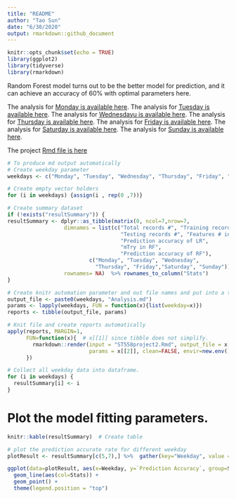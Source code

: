 ```yaml
---
title: "README"
author: "Tao Sun"
date: "6/30/2020"
output: rmarkdown::github_document
---
```


```r
knitr::opts_chunk$set(echo = TRUE)
library(ggplot2)
library(tidyverse)
library(rmarkdown)
```


Random Forest model turns out to be the better model for prediction, and it can achieve an accuracy of 60% with optimal parameters here. 

The analysis for [Monday is available here](MondayAnalysis.md).
The analysis for [Tuesday is available here](TuesdayAnalysis.md).
The analysis for [Wednesdayu is available here](WednesdayAnalysis.md).
The analysis for [Thursday is available here](ThursdayAnalysis.md).
The analysis for [Friday is available here](FridayAnalysis.md).
The analysis for [Saturday is available here](SaturdayAnalysis.md).
The analysis for [Sunday is available here](SundayAnalysis.md).

The project [Rmd file is here](ST558project2.Rmd)


```r
# To produce md output automatically
# Create weekday parameter
weekdays <- c("Monday", "Tuesday", "Wednesday", "Thursday", "Friday", "Saturday", "Sunday")

# Create empty vector holders 
for (i in weekdays) {assign(i , rep(0 ,7))}

# Create summary dataset
if (!exists("resultSummary")) {
resultSummary <- dplyr::as_tibble(matrix(0, ncol=7,nrow=7,
                  dimnames = list(c("Total records #", "Training records #", 
                                    "Testing records #", "Features # in LR",
                                    "Prediction accuracy of LR", 
                                    "mTry in RF", 
                                    "Prediction accuracy of RF"),
                          c("Monday", "Tuesday", "Wednesday",
                            "Thursday", "Friday","Saturday", "Sunday"))), 
                  rownames= NA)  %>% rownames_to_column("Stats") 
}

# Create knitr automation parameter and out file names and put into a tibble
output_file <- paste0(weekdays, "Analysis.md")
params <- lapply(weekdays, FUN = function(x){list(weekday=x)})
reports <- tibble(output_file, params)

# Knit file and create reports automatically
apply(reports, MARGIN=1, 
      FUN=function(x){  # x[[1]] since tibble does not simplify.
        rmarkdown::render(input = "ST558project2.Rmd", output_file = x[[1]],
                          params = x[[2]], clean=FALSE, envir=new.env())
      })

# Collect all weekday data into dataframe.
for (i in weekdays) {
  resultSummary[i] <- i
}
```

# Plot the model fitting parameters.
```r
knitr::kable(resultSummary)  # Create table

# plot the prediction accurate rate for different weekday 
plotResult <- resultSummary[c(5,7),] %>%  gather(key="Weekday", value = "Prediction Accuracy", 2:8)

ggplot(data=plotResult, aes(x=Weekday, y=`Prediction Accuracy`, group=Stats)) + 
  geom_line(aes(col=Stats)) +
  geom_point() +
  theme(legend.position = "top")
```

